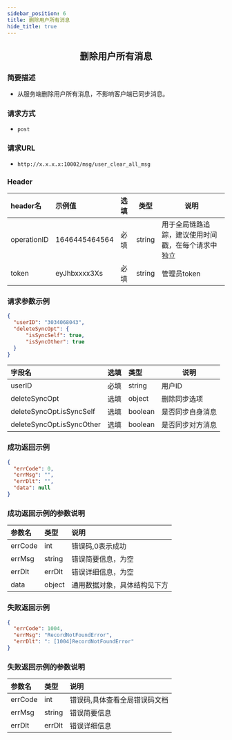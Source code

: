 ```yaml
---
sidebar_position: 6
title: 删除用户所有消息
hide_title: true
---
```


<center>

## 删除用户所有消息

</center>

### 简要描述
- 从服务端删除用户所有消息，不影响客户端已同步消息。

### 请求方式

- `post` 
### 请求URL
- `http://x.x.x.x:10002/msg/user_clear_all_msg` 


### Header
|header名|示例值|选填|类型|说明|
|:----    |:-------    |:--- |---|------      |
|operationID|1646445464564|必填|string|用于全局链路追踪，建议使用时间戳，在每个请求中独立|
|token|eyJhbxxxx3Xs|必填|string|管理员token|


### 请求参数示例


```json
{
  "userID": "3034068043",
  "deleteSyncOpt": {
      "isSyncSelf": true,
      "isSyncOther": true
  }
}
```
|字段名|选填|类型|说明|
|:----    |:-------    |:--- |---|
|userID|必填|string|用户ID|
|deleteSyncOpt|选填|object|删除同步选项|
|deleteSyncOpt.isSyncSelf|选填|boolean|是否同步自身消息|
|deleteSyncOpt.isSyncOther|选填|boolean|是否同步对方消息|
### 成功返回示例


```json
{
  "errCode": 0,
  "errMsg": "",
  "errDlt": "",
  "data": null
}
```
### 成功返回示例的参数说明


|参数名|类型|说明|
|:----    |:-------    |:--- |
|errCode|int|错误码,0表示成功|
|errMsg|string|错误简要信息，为空|
|errDlt|errDlt|错误详细信息，为空|
|data|object|通用数据对象，具体结构见下方|
### 失败返回示例


```json
{
  "errCode": 1004,
  "errMsg": "RecordNotFoundError",
  "errDlt": ": [1004]RecordNotFoundError"
}
```
### 失败返回示例的参数说明


|参数名|类型|说明|
|:----    |:-------    |:--- |
|errCode|int|错误码,具体查看全局错误码文档|
|errMsg|string|错误简要信息|
|errDlt|errDlt|错误详细信息|
